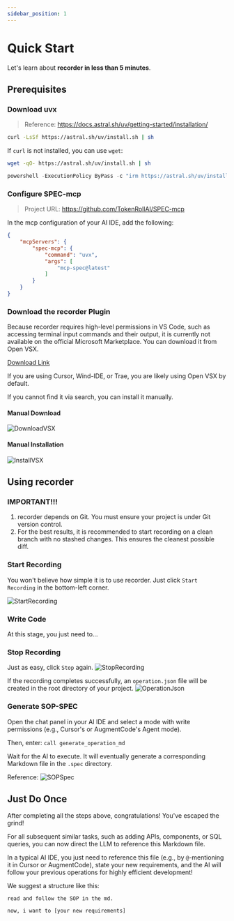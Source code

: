 ```yaml
---
sidebar_position: 1
---
```


# Quick Start

Let's learn about **recorder in less than 5 minutes**.

## Prerequisites

### Download uvx

> Reference: https://docs.astral.sh/uv/getting-started/installation/

<Tabs>
<TabItem value="mac-linux" label="macOS & Linux">

```bash
curl -LsSf https://astral.sh/uv/install.sh | sh
```

If `curl` is not installed, you can use `wget`:

```bash
wget -qO- https://astral.sh/uv/install.sh | sh
```

</TabItem>
<TabItem value="windows" label="Windows">

```powershell
powershell -ExecutionPolicy ByPass -c "irm https://astral.sh/uv/install.ps1 | iex"
```

</TabItem>
</Tabs>

### Configure SPEC-mcp

> Project URL: https://github.com/TokenRollAI/SPEC-mcp

In the mcp configuration of your AI IDE, add the following:
```json
{
    "mcpServers": {
        "spec-mcp": {
            "command": "uvx",
            "args": [
                "mcp-spec@latest"
            ]
        }
    }
}
```

### Download the recorder Plugin

Because recorder requires high-level permissions in VS Code, such as accessing terminal input commands and their output, it is currently not available on the official Microsoft Marketplace. You can download it from Open VSX.

[Download Link](https://open-vsx.org/extension/TokenRollAI/recorder)

If you are using Cursor, Wind-IDE, or Trae, you are likely using Open VSX by default.

If you cannot find it via search, you can install it manually.

#### Manual Download

![DownloadVSX](/img/download_vsx.png)

#### Manual Installation

![InstallVSX](/img/install_vsx.png)

## Using recorder

### IMPORTANT!!!

1.  recorder depends on Git. You must ensure your project is under Git version control.
2.  For the best results, it is recommended to start recording on a clean branch with no stashed changes. This ensures the cleanest possible diff.

### Start Recording

You won't believe how simple it is to use recorder. Just click `Start Recording` in the bottom-left corner.

![StartRecording](/img/click_recording.png)

### Write Code

At this stage, you just need to...

### Stop Recording

Just as easy, click `Stop` again.
![StopRecording](/img/click_stop_recording.png)

If the recording completes successfully, an `operation.json` file will be created in the root directory of your project.
![OperationJson](/img/operation_json_position.png)

### Generate SOP-SPEC

Open the chat panel in your AI IDE and select a mode with write permissions (e.g., Cursor's or AugmentCode's Agent mode).

Then, enter: `call generate_operation_md`

Wait for the AI to execute. It will eventually generate a corresponding Markdown file in the `.spec` directory.

Reference:
![SOPSpec](/img/sop_spec.png)

## Just Do Once

After completing all the steps above, congratulations! You've escaped the grind!

For all subsequent similar tasks, such as adding APIs, components, or SQL queries, you can now direct the LLM to reference this Markdown file.

In a typical AI IDE, you just need to reference this file (e.g., by `@`-mentioning it in Cursor or AugmentCode), state your new requirements, and the AI will follow your previous operations for highly efficient development!

We suggest a structure like this:

```
read and follow the SOP in the md.

now, i want to [your new requirements]
```